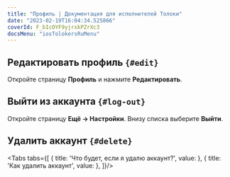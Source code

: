 ```yaml
---
title: "Профиль | Документация для исполнителей Толоки"
date: "2023-02-19T16:04:34.525866"
coverId: F_bIcOYF9yjrxkPZrXc3
docsMenu: "iosTolokersRuMenu"
---
```



<RuProfileContent1/>

## Редактировать профиль `{#edit}`
Откройте страницу **Профиль** и нажмите **Редактировать**.

<RuProfileContent2/>

## Выйти из аккаунта `{#log-out}`

Откройте страницу **Ещё → Настройки**. Внизу списка выберите **Выйти**.

## Удалить аккаунт `{#delete}`
<Tabs tabs={[
  { title: 'Что будет, если я удалю аккаунт?', value: <RuProfileList1/> },
  { title: 'Как удалить аккаунт', value: <RuProfileList2ios/> },
]}/>

<RuProfileContent3/>
